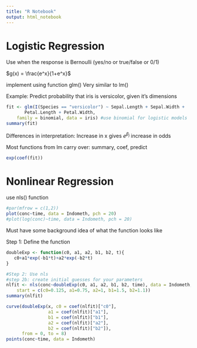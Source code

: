 ```yaml
---
title: "R Notebook"
output: html_notebook
---
```


# Logistic Regression
Use when the response is Bernoulli (yes/no or true/false or 0/1)

$g(x) = \frac{e^x}{1+e^x}$

implement using function glm()
Very similar to lm()

Example: Predict probability that iris is versicolor, given it's dimensions
```r
fit <- glm(I(Species == "versicolor") ~ Sepal.Length + Sepal.Width + 
       Petal.Length + Petal.Width,
    family = binomial, data = iris) #use binomial for logistic models
summary(fit)
```
Differences in interpretation:
Increase in x gives $e^{\beta_j}$ increase in odds

Most functions from lm carry over:
summary, coef, predict

```r
exp(coef(fit))
```

# Nonlinear Regression
use nls() function

```r
#par(mfrow = c(1,2))
plot(conc~time, data = Indometh, pch = 20)
#plot(log(conc)~time, data = Indometh, pch = 20)
```
Must have some background idea of what the function looks like

Step 1: Define the function
```r
doubleExp <- function(c0, a1, a2, b1, b2, t){
   c0+a1*exp(-b1*t)+a2*exp(-b2*t)
}

#Step 2: Use nls
#step 2b: create initial guesses for your parameters
nlfit <- nls(conc~doubleExp(c0, a1, a2, b1, b2, time), data = Indometh, 
    start = c(c0=0.125, a1=0.75, a2=1, b1=1.5, b2=1.1))
summary(nlfit)

curve(doubleExp(x, c0 = coef(nlfit)["c0"],
                a1 = coef(nlfit)["a1"],
                b1 = coef(nlfit)["b1"],
                a2 = coef(nlfit)["a2"],
                b2 = coef(nlfit)["b2"]),
      from = 0, to = 8)
points(conc~time, data = Indometh)
```


